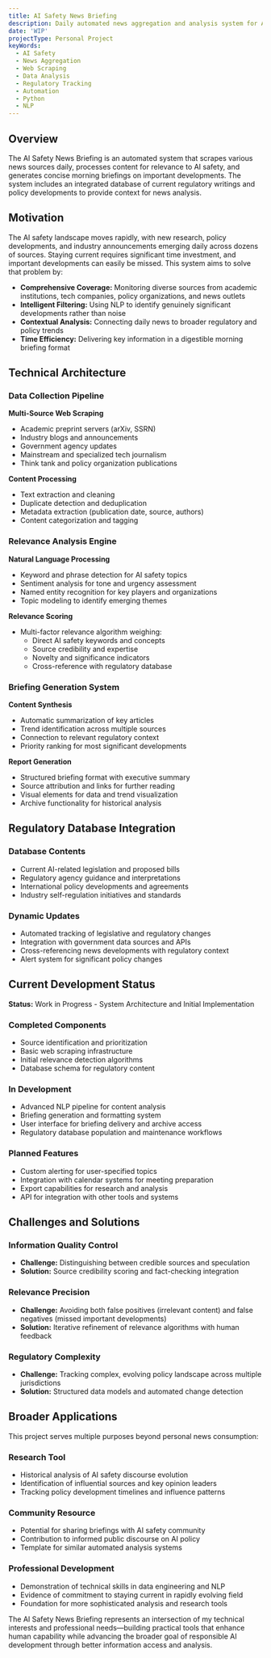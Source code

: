 ```yaml
---
title: AI Safety News Briefing
description: Daily automated news aggregation and analysis system for AI safety developments with integrated regulatory database
date: 'WIP'
projectType: Personal Project
keyWords:
  - AI Safety
  - News Aggregation
  - Web Scraping
  - Data Analysis
  - Regulatory Tracking
  - Automation
  - Python
  - NLP
---
```


## Overview

The AI Safety News Briefing is an automated system that scrapes various news sources daily, processes content for relevance to AI safety, and generates concise morning briefings on important developments. The system includes an integrated database of current regulatory writings and policy developments to provide context for news analysis.

## Motivation

The AI safety landscape moves rapidly, with new research, policy developments, and industry announcements emerging daily across dozens of sources. Staying current requires significant time investment, and important developments can easily be missed. This system aims to solve that problem by:

- **Comprehensive Coverage:** Monitoring diverse sources from academic institutions, tech companies, policy organizations, and news outlets
- **Intelligent Filtering:** Using NLP to identify genuinely significant developments rather than noise
- **Contextual Analysis:** Connecting daily news to broader regulatory and policy trends
- **Time Efficiency:** Delivering key information in a digestible morning briefing format

## Technical Architecture

### Data Collection Pipeline

**Multi-Source Web Scraping**
- Academic preprint servers (arXiv, SSRN)
- Industry blogs and announcements
- Government agency updates
- Mainstream and specialized tech journalism
- Think tank and policy organization publications

**Content Processing**
- Text extraction and cleaning
- Duplicate detection and deduplication
- Metadata extraction (publication date, source, authors)
- Content categorization and tagging

### Relevance Analysis Engine

**Natural Language Processing**
- Keyword and phrase detection for AI safety topics
- Sentiment analysis for tone and urgency assessment
- Named entity recognition for key players and organizations
- Topic modeling to identify emerging themes

**Relevance Scoring**
- Multi-factor relevance algorithm weighing:
  - Direct AI safety keywords and concepts
  - Source credibility and expertise
  - Novelty and significance indicators
  - Cross-reference with regulatory database

### Briefing Generation System

**Content Synthesis**
- Automatic summarization of key articles
- Trend identification across multiple sources
- Connection to relevant regulatory context
- Priority ranking for most significant developments

**Report Generation**
- Structured briefing format with executive summary
- Source attribution and links for further reading
- Visual elements for data and trend visualization
- Archive functionality for historical analysis

## Regulatory Database Integration

### Database Contents
- Current AI-related legislation and proposed bills
- Regulatory agency guidance and interpretations
- International policy developments and agreements
- Industry self-regulation initiatives and standards

### Dynamic Updates
- Automated tracking of legislative and regulatory changes
- Integration with government data sources and APIs
- Cross-referencing news developments with regulatory context
- Alert system for significant policy changes

## Current Development Status

**Status:** Work in Progress - System Architecture and Initial Implementation

### Completed Components
- Source identification and prioritization
- Basic web scraping infrastructure
- Initial relevance detection algorithms
- Database schema for regulatory content

### In Development
- Advanced NLP pipeline for content analysis
- Briefing generation and formatting system
- User interface for briefing delivery and archive access
- Regulatory database population and maintenance workflows

### Planned Features
- Custom alerting for user-specified topics
- Integration with calendar systems for meeting preparation
- Export capabilities for research and analysis
- API for integration with other tools and systems

## Challenges and Solutions

### Information Quality Control
- **Challenge:** Distinguishing between credible sources and speculation
- **Solution:** Source credibility scoring and fact-checking integration

### Relevance Precision
- **Challenge:** Avoiding both false positives (irrelevant content) and false negatives (missed important developments)
- **Solution:** Iterative refinement of relevance algorithms with human feedback

### Regulatory Complexity
- **Challenge:** Tracking complex, evolving policy landscape across multiple jurisdictions
- **Solution:** Structured data models and automated change detection

## Broader Applications

This project serves multiple purposes beyond personal news consumption:

### Research Tool
- Historical analysis of AI safety discourse evolution
- Identification of influential sources and key opinion leaders
- Tracking policy development timelines and influence patterns

### Community Resource
- Potential for sharing briefings with AI safety community
- Contribution to informed public discourse on AI policy
- Template for similar automated analysis systems

### Professional Development
- Demonstration of technical skills in data engineering and NLP
- Evidence of commitment to staying current in rapidly evolving field
- Foundation for more sophisticated analysis and research tools

The AI Safety News Briefing represents an intersection of my technical interests and professional needs—building practical tools that enhance human capability while advancing the broader goal of responsible AI development through better information access and analysis.
